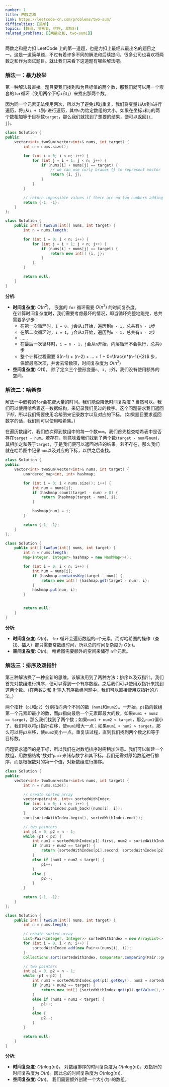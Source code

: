 ```yaml
---
number: 1
title: 两数之和
link: https://leetcode-cn.com/problems/two-sum/
difficulties: [简单]
topics: [数组, 哈希表, 排序, 双指针]
related_problems: [[两数之和, two-sum1]]
---
```


两数之和是力扣 LeetCode 上的第一道题，也是力扣上最经典最出名的题目之一。这是一道简单题，不过有着许多不同的解法和后续提问，很多公司也喜欢将两数之和作为面试题目。就让我们来看下这道题有哪些解法吧。

### 解法一：暴力枚举

第一种解法最直接。题目要我们找到和为目标值的两个数，那我们就可以用一个嵌套的`for`循环（使用两个下标`i`和`j`）来找出那两个数。

因为同一个元素无法使用两次，所以为了避免`i`和`j`重复，我们将变量`i`从`0`到`n`进行遍历，将`j`从`i + 1`到`n`进行遍历，其中`n`为给定数组的大小。如果在坐标`i`和`j`的两个数相加等于目标数`target`，那么我们就找到了想要的结果，便可以返回`{i, j}`。

```cpp
class Solution {
public:
    vector<int> twoSum(vector<int>& nums, int target) {
        int n = nums.size();

        for (int i = 0; i < n; i++) {
            for (int j = i + 1; j < n; j++) {
                if (nums[i] + nums[j] == target) {
                    // we can use curly braces {} to represent vector
                    return {i, j};
                }
            }
        }

        // return impossible values if there are no two numbers adding up to target
        return {-1, -1};
    }
};
```

```java
class Solution {
    public int[] twoSum(int[] nums, int target) {
        int n = nums.length;

        for (int i = 0; i < n; i++) {
            for (int j = i + 1; j < n; j++) {
                if (nums[i] + nums[j] == target) {
                    return new int[] {i, j};
                }
            }
        }

        return null;
    }
}
```

**分析:**

- **时间复杂度**: $O(n^2)$。 嵌套的 `for` 循环需要 $O(n^2)$ 的时间复杂度。  
  在计算时间复杂度时，我们需要考虑最坏的情况，即当循环完整地跑完，总共需要多少步：
  - 在第一次循环时，`i = 0`，`j`会从`1`开始，遍历到`n - 1`，总共有`n - 1`步
  - 在第二次循环时，`i = 1`，`j`会从`2`开始，遍历到`n - 1`，总共有`n - 2`步
  - ......
  - 在最后一次循环时，`i = n - 1`，`j`会从`n`开始，内层循环不会执行，总共`0`步
  - 整个计算过程需要 $(n-1) + (n-2) + ... + 1 + 0=\frac{n*(n-1)}{2}$ 步，保留最高次项，并舍去常数项，时间复杂度为 $O(n^2)$
- **空间复杂度**: $O(1)$。 除了定义三个整形变量`n, i, j`外，我们没有使用额外的空间。

### 解法二：哈希表

解法一中嵌套的`for`会花费大量的时间。我们能否降低时间复杂度？当然可以。我们可以使用哈希表这一数据结构，来记录我们见过的数字。这个问题要求我们返回*下标*，所以我们需要使用哈希图来记录数字以及对应的下标。（如果题目要求返回数字的话，我们则可以使用哈希集。）

在遍历数组时，我们依次得到数组中的每一个数`num`。我们首先检查哈希表中是否存在`target - num`。若存在，则意味着我们找到了两个数(`target - num`与`num`)，其相加之和等于`target`，于是我们便可以返回对应的结果。若不存在，那么我们就在哈希图中记录`num`以及对应的下标，以供之后查找。

```cpp
class Solution {
public:
    vector<int> twoSum(vector<int>& nums, int target) {
        unordered_map<int, int> hashmap;

        for (int i = 0; i < nums.size(); i++) {
            int num = nums[i];
            if (hashmap.count(target - num) > 0) {
                return {hashmap[target - num], i};
            }

            hashmap[num] = i;
        }

        return {-1, -1};
    }
};
```

```java
class Solution {
    public int[] twoSum(int[] nums, int target) {
        int n = nums.length;
        Map<Integer, Integer> hashmap = new HashMap<>();

        for (int i = 0; i < n; i++) {
            int num = nums[i];
            if (hashmap.containsKey(target - num)) {
                return new int[] {hashmap.get(target - num), i};
            }
            hashmap.put(num, i);
        }


        return null;
    }
}
```

**分析:**

- **时间复杂度**: $O(n)$。 `for` 循环会遍历数组的`n`个元素，而对哈希图的操作（查找、插入）都只需要常数级时间，所以总的时间复杂度为 $O(n)$。
- **空间复杂度**: $O(n)$。 哈希图需要额外的空间来储存 `n`个元素。

### 解法三：排序及双指针

第三种解法换了一种全新的思维。该解法用到了两种方法：排序以及双指针。我们首先对数组进行排序，便可以得到一个有序数组。之后我们可以使用双指针来找到这两个数。（在[两数之和 II-输入有序数组](https://leetcode-cn.com/problems/two-sum-ii-input-array-is-sorted/)问题中，我们可以直接使用双指针的方法。）

两个指针（`p1`和`p2`）分别指向两个不同的数（`num1`和`num2`）。一开始，`p1`指向数组第一个元素即最小的数，而`p2`指向最后一个元素即最大的数。如果`num1 + num2 == target`，那么我们找到了两个数；如果`num1 + num2 < target`，那么`num1`偏小了，我们可以将`p1`指针右移，使`num1`增大一点；如果`num1 + num2 > target`，那么可以将`p2`左移，使`num2`变小一点。重复该过程，直到我们找到两个数之和等于目标数。

问题要求返回的是下标，所以我们在对数组排序时需稍加注意。我们可以新建一个数组，用数据结构“数对”`pair`来储存数字和其下标。我们无需对原始数组进行排序，而是根据数对的第一个值，对新数组进行排序。

```cpp
class Solution {
public:
    vector<int> twoSum(vector<int>& nums, int target) {
        int n = nums.size();

        // create sorted array
        vector<pair<int, int>> sortedWithIndex;
        for (int i = 0; i < n; i++) {
            sortedWithIndex.push_back({nums[i], i});
        }
        sort(sortedWithIndex.begin(), sortedWithIndex.end());

        // two pointers
        int p1 = 0, p2 = n - 1;
        while (p1 < p2) {
            int num1 = sortedWithIndex[p1].first, num2 = sortedWithIndex[p2].first;
            if (num1 + num2 == target) {
                return {sortedWithIndex[p1].second, sortedWithIndex[p2].second};
            }
            else if (num1 + num2 < target) {
                p1++;
            }
            else {
                p2--;
            }
        }

        return {-1, -1};
    }
};
```

```java
class Solution {
    public int[] twoSum(int[] nums, int target) {
        int n = nums.length;

        // create sorted array
        List<Pair<Integer, Integer>> sortedWithIndex = new ArrayList<>();
        for (int i = 0; i < n; i++) {
            sortedWithIndex.add(new Pair<>(nums[i], i));
        }
        Collections.sort(sortedWithIndex, Comparator.comparing(Pair::getKey));

        // two pointers
        int p1 = 0, p2 = n - 1;
        while (p1 < p2) {
            int num1 = sortedWithIndex.get(p1).getKey(), num2 = sortedWithIndex.get(p2).getKey();
            if (num1 + num2 == target) {
                return new int[] {sortedWithIndex.get(p1).getValue(), sortedWithIndex.get(p2).getValue()};
            }
            else if (num1 + num2 < target) {
                p1++;
            }
            else {
                p2--;
            }
        }

        return null;
    }
}
```

**分析:**

- **时间复杂度**: $O(n\text{log}(n))$。 对数组排序的时间复杂度为 $O(n\text{log}(n))$，双指针的时间复杂度为 $O(n)$。因此总的时间复杂度为 $O(n\text{log}(n))$.
- **空间复杂度**: $O(n)$。 我们需要额外创建一个大小为`n`的数组。
